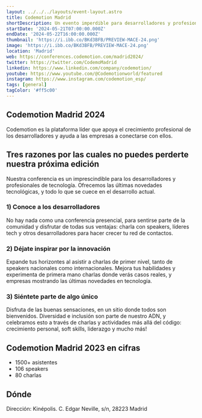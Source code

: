```yaml
---
layout: ../../../layouts/event-layout.astro
title: Codemotion Madrid
shortDescription: Un evento imperdible para desarrolladores y profesionales de TI ansiosos por las últimas perspectivas sobre tecnologías avanzadas, charlas inspiradoras y actividades prácticas.
startDate: '2024-05-21T07:00:00.000Z'
endDate: '2024-05-22T16:00:00.000Z'
thumbnail: 'https://i.ibb.co/BKd3BFB/PREVIEW-MACE-24.png'
image: 'https://i.ibb.co/BKd3BFB/PREVIEW-MACE-24.png'
location: 'Madrid'
web: https://conferences.codemotion.com/madrid2024/
twitter: https://twitter.com/CodemoMadrid
linkedin: https://www.linkedin.com/company/codemotion/
youtube: https://www.youtube.com/@Codemotionworld/featured
instagram: https://www.instagram.com/codemotion_esp/
tags: [general]
tagColor: '#ff5c00'
---
```



## Codemotion Madrid 2024

Codemotion es la plataforma líder que apoya el crecimiento profesional de los desarrolladores y ayuda a las empresas a conectarse con ellos.

## Tres razones por las cuales no puedes perderte nuestra próxima edición

Nuestra conferencia es un imprescindible para los desarrolladores y profesionales de tecnología. Ofrecemos las últimas novedades tecnológicas, y todo lo que se cuece en el desarrollo actual.

### 1) Conoce a los desarrolladores
No hay nada como una conferencia presencial, para sentirse parte de la comunidad y disfrutar de todas sus ventajas: charla con speakers, líderes tech y otros desarrolladores para hacer crecer tu red de contactos.

### 2) Déjate inspirar por la innovación
Expande tus horizontes al asistir a charlas de primer nivel, tanto de speakers nacionales como internacionales. Mejora tus habilidades y experimenta de primera mano charlas donde verás casos reales, y empresas mostrando las últimas novedades en tecnología.

### 3) Siéntete parte de algo único
Disfruta de las buenas sensaciones, en un sitio donde todos son bienvenidos. Diversidad e inclusión son parte de nuestro ADN, y celebramos esto a través de charlas y actividades más allá del código: crecimiento personal, soft skills, liderazgo y mucho más!

## Codemotion Madrid 2023 en cifras

- 1500+ asistentes
- 106 speakers
- 80 charlas

## Dónde

Dirección: Kinépolis. C. Edgar Neville, s/n, 28223 Madrid

<GoogleMap
  src="https://www.google.com/maps/embed?pb=!1m18!1m12!1m3!1d3038.6758283553336!2d-3.798964048283721!3d40.39387676485018!2m3!1f0!2f0!3f0!3m2!1i1024!2i768!4f13.1!3m3!1m2!1s0xd41889133891401%3A0xee8151abb8476c5c!2sKin%C3%A9polis%20Ciudad%20de%20la%20Imagen!5e0!3m2!1ses!2ses!4v1675145676313!5m2!1ses!2ses"
  ariaLabel="Kinépolis. C. Edgar Neville, s/n, 28223 Madrid"
/>

